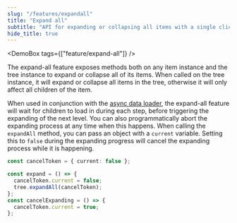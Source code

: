 ```yaml
---
slug: "/features/expandall"
title: "Expand all"
subtitle: "API for expanding or collapsing all items with a single click"
hide_title: true
---
```



<FeaturePageHeader
    title="Expand all"
    subtitle="API for expanding or collapsing all items with a single click"
    feature="expand-all"
/>

<DemoBox tags={["feature/expand-all"]} />

The expand-all feature exposes methods both on any item instance and the tree instance to expand or collapse
all of its items. When called on the tree instance, it will expand or collapse all items in the tree, otherwise
it will only affect all children of the item.

When used in conjunction with the [async data loader](/features/async-dataloader), the expand-all feature will
wait for children to load in during each step, before triggering the expanding of the next level. You can also
programmatically abort the expanding process at any time when this happens. When calling the `expandAll` method,
you can pass an object with a `current` variable. Setting this to `false` during the expanding progress will
cancel the expanding process while it is happening.

```ts
const cancelToken = { current: false };

const expand = () => {
  cancelToken.current = false;
  tree.expandAll(cancelToken);
};
const cancelExpanding = () => {
  cancelToken.current = true;
};
```